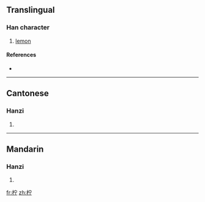 {{also|檸}}
==Translingual==

===Han character===
{{Han char|rn=75|rad=木|as=05|sn=9|four=|canj=木十一弓 (DJMN)}}

# [[lemon]]

====References====
* {{Han ref|kx=0520.020|dkj=14638|dj=0908.020|hdz=21189.010|uh=67E0|ud=26592}}

----

==Cantonese==

===Hanzi===
{{yue-hanzi|jyut=|y=ning4|tra=檸}}

# {{defn|Cantonese}}

----

==Mandarin==

===Hanzi===
{{cmn-hanzi|tra=檸|pin=[[níng]] ([[ning2]])|wg=ning<sup>2</sup>}}

# {{defn|Mandarin}}

[[fr:柠]]
[[zh:柠]]